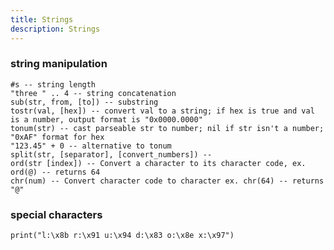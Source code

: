 ```yaml
---
title: Strings
description: Strings
---
```


### string manipulation
```
#s -- string length
"three " .. 4 -- string concatenation
sub(str, from, [to]) -- substring
tostr(val, [hex]) -- convert val to a string; if hex is true and val is a number, output format is "0x0000.0000"
tonum(str) -- cast parseable str to number; nil if str isn't a number; "0xAF" format for hex
"123.45" + 0 -- alternative to tonum
split(str, [separator], [convert_numbers]) --
ord(str [index]) -- Convert a character to its character code, ex. ord(@) -- returns 64
chr(num) -- Convert character code to character ex. chr(64) -- returns "@"
```

### special characters
```
print("l:\x8b r:\x91 u:\x94 d:\x83 o:\x8e x:\x97")
```